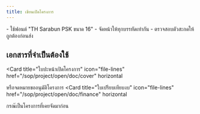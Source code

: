 ```yaml
---
title: เขียนเปิดโครงการ
---
```


<Card title="เขียนโครงการและจดหมาย สพศ. ทุกครั้ง" icon="list-check" horizontal>
  - ใช้ฟอนต์ "TH Sarabun PSK ขนาด 16"
  - จัดหน้าให้ทุกบรรทัดเท่ากัน
  - ตรวจสอบตัวสะกดให้ถูกต้องก่อนส่ง
</Card>

## เอกสารที่จำเป็นต้องใช้

<Card
  title="ใบปะหน้าเปิดโครงการ"
  icon="file-lines"
  href="/sop/project/open/doc/cover"
  horizontal
>
  หรือจดหมายขออนุมัติโครงการ
</Card>
<Card
  title="ใบเปิดโครงการ"
  icon="file-lines"
  href="/sop/project/open/doc"
  horizontal
/>
<Card
  title="ใบเปรียบเทียบงบ"
  icon="file-lines"
  href="/sop/project/open/doc/finance"
  horizontal
>
  กรณ๊เป็นโครงการที่เคยจัดมาก่อน
</Card>